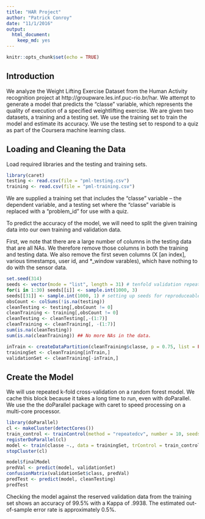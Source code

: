 ```yaml
---
title: "HAR Project"
author: "Patrick Conroy"
date: "11/1/2016"
output: 
  html_document: 
    keep_md: yes
---
```


```r
knitr::opts_chunk$set(echo = TRUE)
```
## Introduction

We analyze the Weight Lifting Exercise Dataset from the Human Activity recognition project at http://groupware.les.inf.puc-rio.br/har. We attempt to generate a model that predicts the "classe" variable, which represents the quality of execution of a specified weightlifting exercise. We are given two datasets, a training and a testing set. We use the training set to train the model and estimate its accuracy. We use the testing set to respond to a quiz as part of the Coursera machine learning class.

## Loading and Cleaning the Data

Load required libraries and the testing and training sets.
```r
library(caret)
testing <- read.csv(file = "pml-testing.csv")
training <- read.csv(file = "pml-training.csv")
```

We are supplied a training set that includes the "classe" variable -- the dependent variable, and a testing set where the "classe" variable is replaced with a "problem_id" for use with a quiz.

To predict the accuracy of the model, we will need to split the given training data into our own training and validation data.

First, we note that there are a large number of columns in the testing data that are all NAs. We therefore remove those columns in both the training and testing data. We also remove the first seven columns (X [an index], various timestamps, user id, and *_window varables), which have nothing to do with the sensor data.

```r
set.seed(314)
seeds <- vector(mode = "list", length = 31) # tenfold validation repeated three times + 1
for(i in 1:30) seeds[[i]] <- sample.int(1000, 3)
seeds[[31]] <- sample.int(1000, 1) # setting up seeds for reproduceable parallel processing.
obsCount <- colSums(!is.na(testing))
cleanTesting <- testing[,obsCount != 0]
cleanTraining <- training[,obsCount != 0]
cleanTesting <- cleanTesting[,-(1:7)]
cleanTraining <- cleanTraining[, -(1:7)]
sum(is.na(cleanTesting))
sum(is.na(cleanTraining)) ## No more NAs in the data.

inTrain <- createDataPartition(cleanTraining$classe, p = 0.75, list = FALSE)
trainingSet <- cleanTraining[inTrain,]
validationSet <- cleanTraining[-inTrain,]
```

## Create the Model

We will use repeated k-fold cross-validation on a random forest model. We cache this block because it takes a long time to run, even with doParallel. We use the the doParallel package with caret to speed processing on a multi-core processor.

```r
library(doParallel)
cl <- makeCluster(detectCores())
train_control <- trainControl(method = "repeatedcv", number = 10, seeds = seeds, repeats = 3)
registerDoParallel(cl)
model <- train(classe ~., data = trainingSet, trControl = train_control, method = "rf")
stopCluster(cl)
```

```r
model$finalModel
predVal <- predict(model, validationSet)
confusionMatrix(validationSet$class, predVal)
predTest <- predict(model, cleanTesting)
predTest
```
Checking the model against the reserved validation data from the training set shows an accuracy of 99.5% with a Kappa of .9938. The estimated out-of-sample error rate is approximately 0.5%.